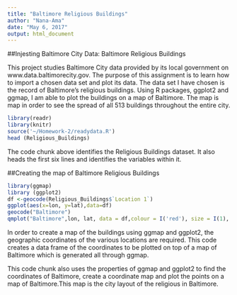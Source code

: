 ```yaml
---
title: "Baltimore Religious Buildings"
author: "Nana-Ama"
date: "May 6, 2017"
output: html_document
---
```

##Injesting Baltimore City Data: Baltimore Religious Buildings


This project studies Baltimore City data provided by its local government on www.data.baltimorecity.gov. The purpose of this assignment is to learn how to import a chosen data set and plot its data. The data set I have chosen is the record of Baltimore's religious buildings. Using R packages, ggplot2 and ggmap, I am able to plot the buildings on a map of Baltimore. The map is map in order to see the spread of all 513 buildings throughout the entire city.

```r
library(readr)
library(knitr)
source('~/Homework-2/readydata.R')
head (Religious_Buildings)
```
The code chunk above identifies the Religious Buildings dataset. It also heads the first six lines and identifies the variables within it.

##Creating the map of Baltimore Religious Buildings
```r
library(ggmap)
library (ggplot2)
df <-geocode(Religious_Buildings$`Location 1`)
ggplot(aes(x=lon, y=lat),data=df)
geocode("Baltimore")
qmplot("Baltimore",lon, lat, data = df,colour = I('red'), size = I(1), darken = .3)
```



In order to create a map of the buildings using ggmap and ggplot2, the geographic coordinates of the various locations are required. This code creates a data frame of the coordinates to be plotted on top of a map of Baltimore which is generated all through ggmap.

This code chunk also uses the properties of ggmap and ggplot2 to find the coordinates of Baltimore, create a coordinate map and plot the points on a map of Baltimore.This map is the city layout of the religious  in Baltimore. 

 

